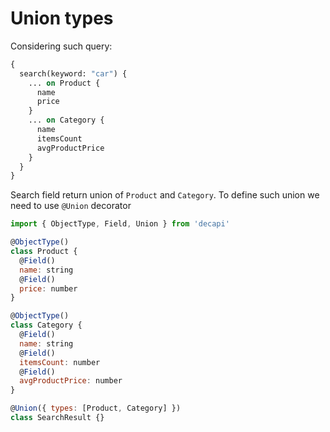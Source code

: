 # Union types

Considering such query:

```graphql
{
  search(keyword: "car") {
    ... on Product {
      name
      price
    }
    ... on Category {
      name
      itemsCount
      avgProductPrice
    }
  }
}
```

Search field return union of `Product` and `Category`. To define such union we need to use `@Union` decorator

```js
import { ObjectType, Field, Union } from 'decapi'

@ObjectType()
class Product {
  @Field()
  name: string
  @Field()
  price: number
}

@ObjectType()
class Category {
  @Field()
  name: string
  @Field()
  itemsCount: number
  @Field()
  avgProductPrice: number
}

@Union({ types: [Product, Category] })
class SearchResult {}
```
